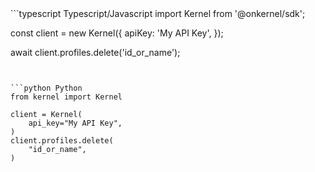 <CodeGroup>
```typescript Typescript/Javascript
import Kernel from '@onkernel/sdk';

const client = new Kernel({
  apiKey: 'My API Key',
});

await client.profiles.delete('id_or_name');
```


```python Python
from kernel import Kernel

client = Kernel(
    api_key="My API Key",
)
client.profiles.delete(
    "id_or_name",
)
```
</CodeGroup>
